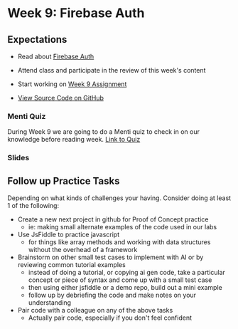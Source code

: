 # Week 9: Firebase Auth

## Expectations

- Read about [Firebase Auth](/week-9/firebase-auth)
- Attend class and participate in the review of this week's content
- Start working on [Week 9 Assignment](/week-9/assignment)

- [View Source Code on GitHub ]()

### Menti Quiz

During Week 9 we are going to do a Menti quiz to check in on our knowledge before reading week. [Link to Quiz](https://www.menti.com/al7iape2wrpv)

### Slides


<Slideshow file="/week-9/slides" />

## Follow up Practice Tasks

Depending on what kinds of challenges your having. Consider doing at least 1 of the following:

- Create a new next project in github for Proof of Concept practice
  - ie: making small alternate examples of the code used in our labs
- Use JsFiddle to practice javascript
  - for things like array methods and working with data structures without the overhead of a framework
- Brainstorm on other small test cases to implement with AI or by reviewing common tutorial examples
  - instead of doing a tutorial, or copying ai gen code, take a particular concept or piece of syntax and come up with a small test case
  - then using either jsfiddle or a demo repo, build out a mini example
  - follow up by debriefing the code and make notes on your understanding
- Pair code with a colleague on any of the above tasks
  - Actually pair code, especially if you don't feel confident
